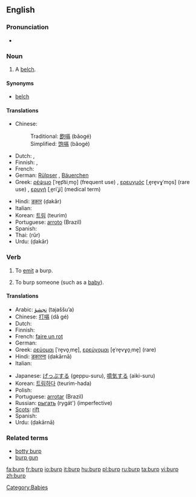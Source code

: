 ==English==

===Pronunciation===
* {{rhymes|ɜː(r)p}}

===Noun===
{{en-noun}}

# A [[belch]].

====Synonyms====
* [[belch]]

====Translations====
{{trans-top|a belch}}
* Chinese:
*: Traditional: [[飽嗝]] (bǎogé)
*: Simplified: [[饱嗝]] (bǎogé)
* Dutch: {{t+|nl|boer}}, {{t+|nl|oprisping}}
* Finnish: {{t-|fi|röyhtäys}}, {{t-|fi|röyhtäisy}}
* French: {{t+|fr|rot|m}}
* German: [[Rülpser]] {{m}}, [[Bäuerchen]] {{n}}
* Greek: [[ρέψιμο]] [ˈre̞p͡siˌmo̞] (frequent use) {{n}}, [[ερευγμός]] [ˌe̞re̞vɣˈmo̞s] (rare use) {{m}}, [[ερυγή]] [ˌe̞riˈʝi] (medical term) {{f}}
{{trans-mid}}
* Hindi: [[डकार]] (ḍakār) {{f}}
* Italian: {{t+|it|rutto|m}}
* Korean: [[트림]] (teurim)
* Portuguese: [[arroto]] (Brazil)
* Spanish: {{t+|es|eructar|m}}
* Thai: {{Thai|[[เรอ]]}} (rŭr)
* Urdu: {{ur-Arab|[[ڈکار]]}} (ḍakār) {{f}}
{{trans-bottom}}

===Verb===
{{en-verb}}

# {{intransitive}} To [[emit]] a burp.
# {{transitive}} To burp someone (such as a [[baby]]).

====Translations====
{{trans-top|to emit a burp}}
* Arabic: [[تجشؤ]] (tajaššuʼa)
* Chinese: [[打嗝]] (dǎ gé)
* Dutch: {{t+|nl|boeren}}
* Finnish: {{t-|fi|röyhtäistä}}
* French: [[faire un rot]]
* German: {{t+|de|rülpsen}}
* Greek: [[ρεύομαι]] [ˈre̞vo̞ˌme̞], [[ερεύγομαι]] [e̞ˈre̞vɣo̞ˌme̞] (rare)
* Hindi: [[डकारना]] (ḍakārnā)
* Italian: {{t-|it|ruttare}}
{{trans-mid}}
* Japanese: [[げっぷする]] (geppu-suru), [[噫気する]] (aiki-suru)
* Korean: [[트림]]하다 (teurim-hada)
* Polish: {{t+|pl|bekać}}
* Portuguese: [[arrotar]] (Brazil)
* Russian: [[рыгать]] (rygát') (imperfective)
* [[Scots]]: [[rift#Scots|rift]]
* Spanish: {{t+|es|eructar}}
* Urdu: {{ur-Arab|[[ڈکارنا]]}} (ḍakārnā)
{{trans-bottom}}

===Related terms===
* [[botty burp]]
* [[burp gun]]

[[Category:Babies]]

[[fa:burp]]
[[fr:burp]]
[[io:burp]]
[[it:burp]]
[[hu:burp]]
[[pl:burp]]
[[ru:burp]]
[[ta:burp]]
[[vi:burp]]
[[zh:burp]]